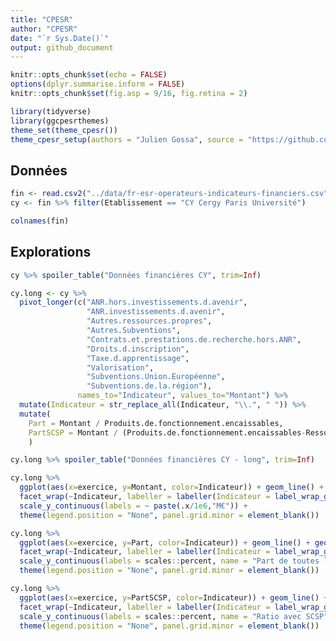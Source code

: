 ```yaml
---
title: "CPESR"
author: "CPESR"
date: "`r Sys.Date()`"
output: github_document
---
```


```r
knitr::opts_chunk$set(echo = FALSE)
options(dplyr.summarise.inform = FALSE)
knitr::opts_chunk$set(fig.asp = 9/16, fig.retina = 2)

library(tidyverse)
library(ggcpesrthemes)
theme_set(theme_cpesr())
theme_cpesr_setup(authors = "Julien Gossa", source = "https://github.com/cpesr/RFC/")
```

## Données 

```r
fin <- read.csv2("../data/fr-esr-operateurs-indicateurs-financiers.csv", dec='.')
cy <- fin %>% filter(Etablissement == "CY Cergy Paris Université")

colnames(fin)
```

## Explorations

```r
cy %>% spoiler_table("Données financières CY", trim=Inf)
```

```r
cy.long <- cy %>%
  pivot_longer(c("ANR.hors.investissements.d.avenir",
                 "ANR.investissements.d.avenir",
                 "Autres.ressources.propres",
                 "Autres.Subventions",
                 "Contrats.et.prestations.de.recherche.hors.ANR",
                 "Droits.d.inscription",
                 "Taxe.d.apprentissage",
                 "Valorisation",
                 "Subventions.Union.Européenne",
                 "Subventions.de.la.région"), 
               names_to="Indicateur", values_to="Montant") %>%
  mutate(Indicateur = str_replace_all(Indicateur, "\\.", " ")) %>%
  mutate(
    Part = Montant / Produits.de.fonctionnement.encaissables,
    PartSCSP = Montant / (Produits.de.fonctionnement.encaissables-Ressources.propres.encaissables)
    )

cy.long %>% spoiler_table("Données financières CY - long", trim=Inf)
```

```r
cy.long %>%
  ggplot(aes(x=exercice, y=Montant, color=Indicateur)) + geom_line() + geom_point() +
  facet_wrap(~Indicateur, labeller = labeller(Indicateur = label_wrap_gen(25))) +
  scale_y_continuous(labels = ~ paste(.x/1e6,"M€")) +
  theme(legend.position = "None", panel.grid.minor = element_blank())
```


```r
cy.long %>%
  ggplot(aes(x=exercice, y=Part, color=Indicateur)) + geom_line() + geom_point() +
  facet_wrap(~Indicateur, labeller = labeller(Indicateur = label_wrap_gen(25))) +
  scale_y_continuous(labels = scales::percent, name = "Part de toutes les ressources")  +
  theme(legend.position = "None", panel.grid.minor = element_blank())
```


```r
cy.long %>%
  ggplot(aes(x=exercice, y=PartSCSP, color=Indicateur)) + geom_line() + geom_point() +
  facet_wrap(~Indicateur, labeller = labeller(Indicateur = label_wrap_gen(25))) +
  scale_y_continuous(labels = scales::percent, name = "Ratio avec SCSP")  +
  theme(legend.position = "None", panel.grid.minor = element_blank())
```